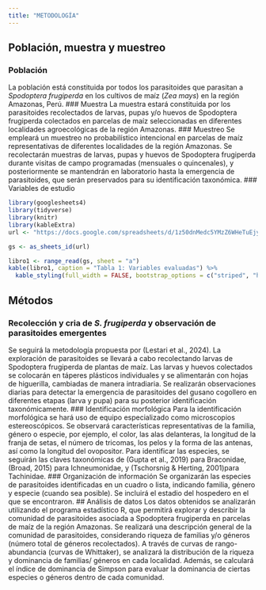 ```yaml
---
title: "METODOLOGÍA"
---
```


## Población, muestra y muestreo
### Población 
La población está constituida por todos los parasitoides que parasitan a _Spodoptera frugiperda_ en los cultivos de maíz (_Zea mays_) en la región Amazonas, Perú.
### Muestra 
La muestra estará constituida por los parasitoides recolectados de larvas, pupas y/o huevos de Spodoptera frugiperda colectados en parcelas de maíz seleccionadas en diferentes localidades agroecológicas de la región Amazonas.
### Muestreo
Se empleará un muestreo no probabilístico intencional en parcelas de maíz representativas de diferentes localidades de la región Amazonas. Se recolectarán muestras de larvas, pupas y huevos de Spodoptera frugiperda durante visitas de campo programadas (mensuales o quincenales), y posteriormente se mantendrán en laboratorio hasta la emergencia de parasitoides, que serán preservados para su identificación taxonómica.
### Variables de estudio 
```r
library(googlesheets4)
library(tidyverse)
library(knitr)
library(kableExtra)
url <- "https://docs.google.com/spreadsheets/d/1z50dnMedc5YMzZ6WHeTuEjyJFdfQcIjlk8WtI4GZrOo/edit?usp=sharing"

gs <- as_sheets_id(url)

libro1 <- range_read(gs, sheet = "a")
kable(libro1, caption = "Tabla 1: Variables evaluadas") %>%
  kable_styling(full_width = FALSE, bootstrap_options = c("striped", "hover", "condensed"))

```


## Métodos 
### Recolección y cria de _S. frugiperda_ y observación de parasitoides emergentes
Se seguirá la metodología propuesta por (Lestari et al., 2024). La exploración de parasitoides se llevará a cabo recolectando larvas de Spodoptera frugiperda de plantas de maíz. Las larvas y huevos colectados se colocarán en táperes plásticos individuales y se alimentarán con hojas de higuerilla, cambiadas de manera intradiaria. Se realizarán observaciones diarias para detectar la emergencia de parasitoides del gusano cogollero en diferentes etapas (larva y pupa) para su posterior identificación taxonómicamente. 
### Identificación morfológica
Para la identificación morfológica se hará uso de equipo especializado como microscopios estereoscópicos. Se observará características representativas de la familia, género o especie, por ejemplo, el color, las alas delanteras, la longitud de la franja de setas, el número de tricomas, los pelos y la forma de las antenas, así como la longitud del ovopositor. Para identificar las especies, se seguirán las claves taxonómicas de (Gupta et al., 2019) para Braconidae, (Broad, 2015) para Ichneumonidae, y (Tschorsnig & Herting, 2001)para Tachinidae.
### Organización de información 
Se organizarán las especies de parasitoides identificadas en un cuadro o lista, indicando familia, género y especie (cuando sea posible). Se incluirá el estadio del hospedero en el que se encontraron. 
## Análisis de datos 
Los datos obtenidos se analizarán utilizando el programa estadístico R, que permitirá explorar y describir la comunidad de parasitoides asociada a Spodoptera frugiperda en parcelas de maíz de la región Amazonas. Se realizará una descripción general de la comunidad de parasitoides, considerando riqueza de familias y/o géneros (número total de géneros recolectados). A través de curvas de rango-abundancia (curvas de Whittaker), se analizará la distribución de la riqueza y dominancia de familias/ géneros en cada localidad. Además, se calculará el índice de dominancia de Simpson para evaluar la dominancia de ciertas especies o géneros dentro de cada comunidad.
